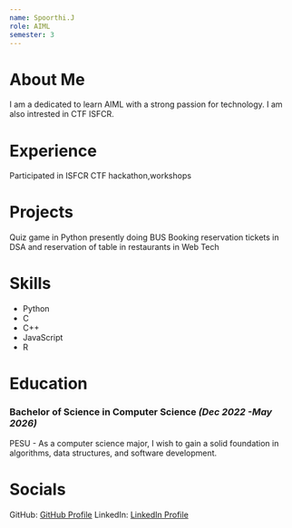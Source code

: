 ```yaml
---
name: Spoorthi.J
role: AIML
semester: 3
---
```


# About Me

I am a dedicated to learn AIML with a strong passion for technology. I am also intrested in CTF ISFCR.

# Experience


Participated in ISFCR CTF hackathon,workshops 

# Projects

Quiz game in Python
presently doing BUS Booking reservation tickets in DSA and reservation of table in restaurants in Web Tech


# Skills

- Python
- C
- C++
- JavaScript
- R

# Education

### Bachelor of Science in Computer Science _(Dec 2022 -May 2026)_
PESU - As a computer science major, I wish to gain a solid foundation in algorithms, data structures, and software development.

# Socials

GitHub: [GitHub Profile](https://github.com/SPOORTHJ)
LinkedIn: [LinkedIn Profile](www.linkedin.com/in/spoorthi-jayadev-644377288)
